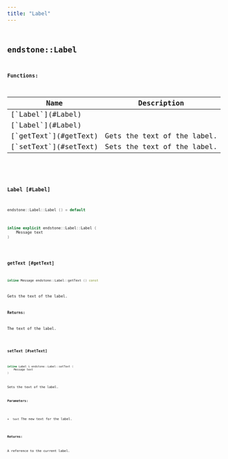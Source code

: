 ```yaml
---
title: "Label"
---
```


## <code className="doc-symbol doc-symbol-class"/> endstone::Label

















**Functions:**

<table>
<thead>
   <tr>
      <th>Name</th>
      <th>Description</th>
   </tr>
</thead>
<tbody>
<tr key="classendstone_1_1_label_1a8fd70587665fc80ab3c25e6fb4ff96fb">
    <td>[`Label`](#Label)</td>
    <td></td>
</tr>
<tr key="classendstone_1_1_label_1a5e730c04ede620c30ceb354ddaa72d0a">
    <td>[`Label`](#Label)</td>
    <td></td>
</tr>
<tr key="classendstone_1_1_label_1a902afec08369023430298fa311fb64cb">
    <td>[`getText`](#getText)</td>
    <td>Gets the text of the label.</td>
</tr>
<tr key="classendstone_1_1_label_1a2f1ada92ca7b6a3a832ac99fefc9bd18">
    <td>[`setText`](#setText)</td>
    <td>Sets the text of the label.</td>
</tr>
</tbody>
</table>

### <code className="doc-symbol doc-symbol-function"/> Label [#Label]



```cpp
endstone::Label::Label () = default
```

```cpp
inline explicit endstone::Label::Label (
    Message text
) 
```
### <code className="doc-symbol doc-symbol-function"/> getText [#getText]

```cpp
inline Message endstone::Label::getText () const
```

Gets the text of the label.





**Returns:**

The text of the label. 





        
### <code className="doc-symbol doc-symbol-function"/> setText [#setText]

```cpp
inline Label & endstone::Label::setText (
    Message text
) 
```

Sets the text of the label.





**Parameters:**


* `text` The new text for the label. 



**Returns:**

A reference to the current label. 





        
